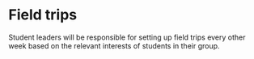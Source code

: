 # Field trips

Student leaders will be responsible for setting up field trips every other week based on the relevant interests of students in their group.
